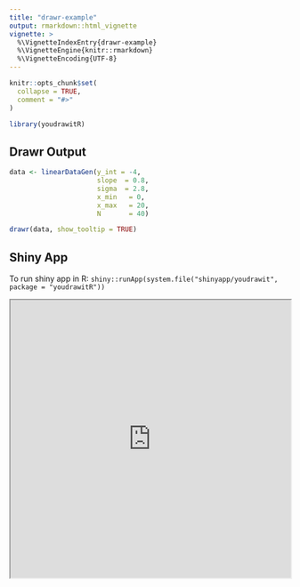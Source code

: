 ```yaml
---
title: "drawr-example"
output: rmarkdown::html_vignette
vignette: >
  %\VignetteIndexEntry{drawr-example}
  %\VignetteEngine{knitr::rmarkdown}
  %\VignetteEncoding{UTF-8}
---
```


```r
knitr::opts_chunk$set(
  collapse = TRUE,
  comment = "#>"
)
```

```r
library(youdrawitR)
```

## Drawr Output

```r
data <- linearDataGen(y_int = -4,
                      slope  = 0.8,
                      sigma  = 2.8,
                      x_min   = 0,
                      x_max   = 20,
                      N       = 40)

drawr(data, show_tooltip = TRUE)
```

## Shiny App

To run shiny app in R:
`shiny::runApp(system.file("shinyapp/youdrawit", package = "youdrawitR"))`

<iframe src = "https://dillonmurphy.shinyapps.io/youdrawit/" style="width:100%; height:500px;" class="shiny-app">
